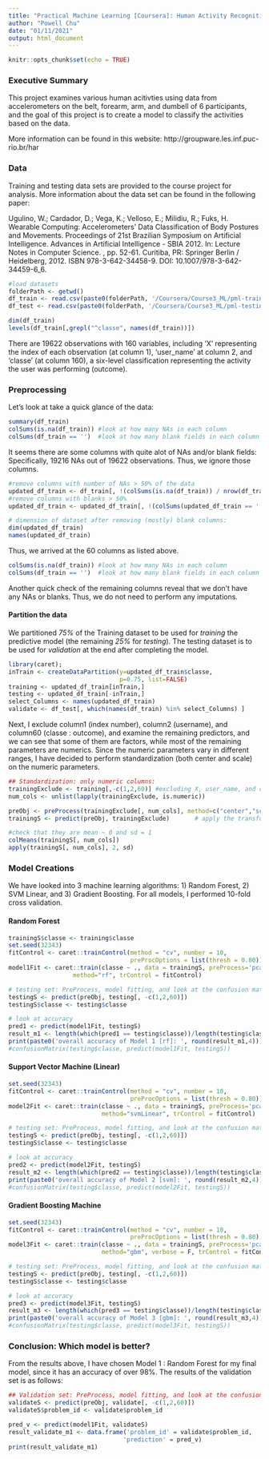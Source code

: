 ```yaml
---
title: "Practical Machine Learning [Coursera]: Human Activity Recognition"
author: "Powell Chu"
date: "01/11/2021"
output: html_document
---
```


```r
knitr::opts_chunk$set(echo = TRUE)
```
### Executive Summary

This project examines various human acitivties using data from accelerometers on the belt, forearm, arm, and dumbell of 6 participants, and the goal of this project is to create a model to classify the activities based on the data.

More information can be found in this website:
http://groupware.les.inf.puc-rio.br/har 

### Data

Training and testing data sets are provided to the course project for analysis. More information about the data set can be found in the following paper:

Ugulino, W.; Cardador, D.; Vega, K.; Velloso, E.; Milidiu, R.; Fuks, H. Wearable Computing: Accelerometers' Data Classification of Body Postures and Movements. Proceedings of 21st Brazilian Symposium on Artificial Intelligence. Advances in Artificial Intelligence - SBIA 2012. In: Lecture Notes in Computer Science. , pp. 52-61. Curitiba, PR: Springer Berlin / Heidelberg, 2012. ISBN 978-3-642-34458-9. DOI: 10.1007/978-3-642-34459-6_6.


```r
#load datasets
folderPath <- getwd()
df_train <- read.csv(paste0(folderPath, '/Coursera/Course3_ML/pml-training.csv'))
df_test <- read.csv(paste0(folderPath, '/Coursera/Course3_ML/pml-testing.csv'))

dim(df_train)
levels(df_train[,grepl("^classe", names(df_train))])
```

There are 19622 observations with 160 variables, including 'X' representing the index of each observation (at column 1), 'user_name' at column 2, and 'classe' (at column 160), a six-level classification representing the activity the user was performing (outcome).

### Preprocessing

Let's look at take a quick glance of the data:
```r
summary(df_train)
colSums(is.na(df_train)) #look at how many NAs in each column
colSums(df_train == '')  #look at how many blank fields in each column
```
It seems there are some columns with quite alot of NAs and/or blank fields: Specifically, 19216 NAs out of 19622 observations. Thus, we ignore those columns.
```r
#remove columns with number of NAs > 50% of the data
updated_df_train <- df_train[, !(colSums(is.na(df_train)) / nrow(df_train) > 0.5) ]
#remove columns with blanks > 50%
updated_df_train <- updated_df_train[, !(colSums(updated_df_train == '') / nrow(updated_df_train) > 0.5) ]

# dimension of dataset after removing (mostly) blank columns:
dim(updated_df_train)
names(updated_df_train)
```
Thus, we arrived at the 60 columns as listed above.

```r
colSums(is.na(df_train)) #look at how many NAs in each column
colSums(df_train == '')  #look at how many blank fields in each column
```

Another quick check of the remaining columns reveal that we don't have any NAs or blanks. Thus, we do not need to perform any imputations.


#### Partition the data

We partitioned *75%* of the Training dataset to be used for *training* the predictive model (the remaining *25%* for *testing*). The testing dataset is to be used for *validation* at the end after completing the model.

```r
library(caret);
inTrain <- createDataPartition(y=updated_df_train$classe,
                               p=0.75, list=FALSE)
training <- updated_df_train[inTrain,]
testing <- updated_df_train[-inTrain,]
select_Columns <- names(updated_df_train)
validate <- df_test[, which(names(df_train) %in% select_Columns) ]
```

Next, I exclude column1 (index number), column2 (username), and column60 (classe : outcome), and examine the remaining predictors, and we can see that some of them are factors, while most of the remaining parameters are numerics. Since the numeric parameters vary in different ranges, I have decided to perform standardization (both center and scale) on the numeric parameters.

```r
## Standardization: only numeric columns:
trainingExclude <- training[,-c(1,2,60)] #excluding X, user_name, and classe
num_cols <- unlist(lapply(trainingExclude, is.numeric))

preObj <- preProcess(trainingExclude[, num_cols], method=c("center","scale")) # a transformation OBJECT
trainingS <- predict(preObj, trainingExclude)       # apply the transformation to training except the 3 columns

#check that they are mean ~ 0 and sd = 1
colMeans(trainingS[, num_cols])
apply(trainingS[, num_cols], 2, sd)
```


### Model Creations

We have looked into 3 machine learning algorithms: 1) Random Forest, 2) SVM Linear, and 3) Gradient Boosting. For all models, I performed 10-fold cross validation.

#### Random Forest
```r
trainingS$classe <- training$classe
set.seed(32343)
fitControl <- caret::trainControl(method = "cv", number = 10,
                                  preProcOptions = list(thresh = 0.80))
model1Fit <- caret::train(classe ~ ., data = trainingS, preProcess='pca', 
                  method="rf", trControl = fitControl)

# testing set: PreProcess, model fitting, and look at the confusion matrix
testingS <- predict(preObj, testing[, -c(1,2,60)])
testingS$classe <- testing$classe

# look at accuracy
pred1 <- predict(model1Fit, testingS)
result_m1 <- length(which(pred1 == testing$classe))/length(testing$classe)
print(paste0('overall accuracy of Model 1 [rf]: ', round(result_m1,4)))
#confusionMatrix(testing$classe, predict(model1Fit, testingS))
```

#### Support Vector Machine (Linear)
```r
set.seed(32343)
fitControl <- caret::trainControl(method = "cv", number = 10,
                                  preProcOptions = list(thresh = 0.80))
model2Fit <- caret::train(classe ~ ., data = trainingS, preProcess='pca', 
                          method="svmLinear", trControl = fitControl)

# testing set: PreProcess, model fitting, and look at the confusion matrix
testingS <- predict(preObj, testing[, -c(1,2,60)])
testingS$classe <- testing$classe

# look at accuracy
pred2 <- predict(model2Fit, testingS)
result_m2 <- length(which(pred2 == testing$classe))/length(testing$classe)
print(paste0('overall accuracy of Model 2 [svm]: ', round(result_m2,4)))
#confusionMatrix(testing$classe, predict(model2Fit, testingS))
```

#### Gradient Boosting Machine
```r
set.seed(32343)
fitControl <- caret::trainControl(method = "cv", number = 10,
                                  preProcOptions = list(thresh = 0.80))
model3Fit <- caret::train(classe ~ ., data = trainingS, preProcess='pca', 
                          method="gbm", verbose = F, trControl = fitControl)

# testing set: PreProcess, model fitting, and look at the confusion matrix
testingS <- predict(preObj, testing[, -c(1,2,60)])
testingS$classe <- testing$classe

# look at accuracy
pred3 <- predict(model3Fit, testingS)
result_m3 <- length(which(pred3 == testing$classe))/length(testing$classe)
print(paste0('overall accuracy of Model 3 [gbm]: ', round(result_m3,4)))
#confusionMatrix(testing$classe, predict(model3Fit, testingS))
```


### Conclusion: Which model is better?

From the results above, I have chosen Model 1 : Random Forest for my final model, since it has an accuracy of over 98%. The results of the validation set is as follows:

```r
## Validation set: PreProcess, model fitting, and look at the confusion matrix
validateS <- predict(preObj, validate[, -c(1,2,60)])
validateS$problem_id <- validate$problem_id

pred_v <- predict(model1Fit, validateS)
result_validate_m1 <- data.frame('problem_id' = validate$problem_id,
                                'prediction' = pred_v)
print(result_validate_m1)
```

